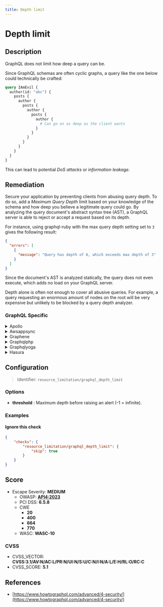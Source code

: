 ```yaml
---
title: Depth limit
---
```


# Depth limit

## Description

GraphQL does not limit how deep a query can be.

Since GraphQL schemas are often cyclic graphs, a query like the one below could technically be crafted:

```graphql
query IAmEvil {
  author(id: "abc") {
    posts {
      author {
        posts {
          author {
            posts {
              author {
                # Can go on as deep as the client wants
              }
            }
          }
        }
      }
    }
  }
}
```

This can lead to potential *DoS attacks* or *information leakage*.


## Remediation

Secure your application by preventing clients from abusing query depth.
To do so, add a *Maximum Query Depth* limit based on your knowledge of the schema and how deep you believe a legitimate query could go.
By analyzing the query document's abstract syntax tree (AST), a GraphQL server is able to reject or accept a request based on its depth.

For instance, using graphql-ruby with the max query depth setting set to `3` gives the following result:

```json
{
  "errors": [
    {
      "message": "Query has depth of 6, which exceeds max depth of 3"
    }
  ]
}
```

Since the document's AST is analyzed statically, the query does not even execute, which adds no load on your GraphQL server.

Depth alone is often not enough to cover all abusive queries. For example, a query requesting an enormous amount of nodes on the root will be very expensive but unlikely to be blocked by a query depth analyzer.



### GraphQL Specific

<details>
    <summary>Apollo</summary>

Install our open source package [GraphQL Armor](https://escape.tech/graphql-armor/docs/getting-started) for Apollo.

Source: <https://escape.tech/blog/9-graphql-security-best-practices/>.


</details>

<details>
    <summary>Awsappsync</summary>

For now, AppSync does not allow out-of-the-box query depth limit configuration.

This can however be bypassed by implementing depth limit using Velocity Template Language VTL in Escape's Resolver.
Below is an example of using the Matches regex to determine the length of selectionSetList.
This example enforces a depth limit of 3 and can be added inside of an AppSync resolver function.
```
#set($selectionSetList = $ctx.info.selectionSetList)

#foreach ($item in $selectionSetList)
  #if($item.matches(".*/.*/./."))
    $util.error("Error: Queries with more than 3 levels found. At level - $item")
  #end
#end
#return($ctx.prev.result)
```
Source: https://robertbulmer.medium.com/aws-appsync-rate-and-max-depth-limiting-c536e5ba43d6.


</details>

<details>
    <summary>Graphene</summary>

With `graphene-django`, it is possible to implement a custom GraphQL backend to limit query complexity, such as this one:
[graphene-django query cost analysis / complexity limits](https://gist.github.com/thibaudlabat/7b86f1a4da34eccfbfa524ca7359e87c).


</details>

<details>
    <summary>Graphqlphp</summary>

```php
use GraphQL\GraphQL;
use GraphQL\Validator\Rules\QueryDepth;
use GraphQL\Validator\DocumentValidator;

$rule = new QueryDepth($maxDepth = 10);
DocumentValidator::addRule($rule);

GraphQL::executeQuery(/*...*/);
```

Source: https://github.com/webonyx/graphql-php/blob/master/docs/security.md#limiting-query-depth.


</details>

<details>
    <summary>Graphqlyoga</summary>

Install our open source package [GraphQL Armor](https://escape.tech/graphql-armor/docs/getting-started) for Yoga.

You can also use the standalone [envelop plugin](https://www.npmjs.com/package/@escape.tech/graphql-armor-max-depth).


</details>

<details>
    <summary>Hasura</summary>

Hasura allows for manual query depth limit configuration directly in the security settings:
- Go to Project Console > Security Settings > API Limits.
- Click on "Global".
- Set a depth limit (e.g., 3).


</details>

## Configuration

> Identifier: `resource_limitation/graphql_depth_limit`

### Options

- **threshold** : Maximum depth before raising an alert (-1 = infinite).
  



### Examples



#### Ignore this check

```json
{
    "checks": {
        "resource_limitation/graphql_depth_limit": {
            "skip": true
        }
    }
}
```




## Score

- Escape Severity: **<span className="medium-severity">MEDIUM</span>**
  - OWASP: **[API4:2023](https://github.com/OWASP/API-Security/blob/master/editions/2023/en/0xa4-unrestricted-resource-consumption.md)**
  - PCI DSS: **6.5.8**
  - CWE
    - **20**
    - **400**
    - **664**
    - **770**
  - WASC: **WASC-10**
  
  

### CVSS

- CVSS_VECTOR: **CVSS:3.1/AV:N/AC:L/PR:N/UI:N/S:U/C:N/I:N/A:L/E:H/RL:O/RC:C**
- CVSS_SCORE: **5.1**

## References

- [https://www.howtographql.com/advanced/4-security/](https://www.howtographql.com/advanced/4-security/)
  